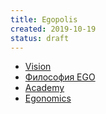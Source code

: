 ```yaml
---
title: Egopolis
created: 2019-10-19
status: draft
---
```


-   [Vision](/ru/vision/)
-   [Философия EGO](/ru/ego/)
-   [Academy](/ru/academy/)
-   [Egonomics](/ru/sandbox/egonomics/)
